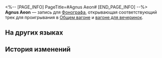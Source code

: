 <%-- [PAGE_INFO]
PageTitle=#Agnus Aeon#
[END_PAGE_INFO] --%>
{{Предмет Инфобокс
|id          = 210348
|Изображение = Предмет Agnus Aeon.png
|Тип         = Запись
|Инвентарь   = Ценные предметы
|Редкость    = 3
|Эффект      = 
|Описание    = Запись, которую можно воспроизвести на фонографе экспресса. Это может быть случайное приобретение или подарок от кого-то другого. Когда играет музыка, всплывают самые разные воспоминания: улыбки, встречи, прикосновения и волнение битвы. Может быть, поэтому, даже несмотря на стремительный прогресс общества, люди всё ещё собирают записи.<br />Текущая запись содержит трек Agnus Aeon.
}}
{{Описание|''Праведные души сбились с пути. Укажите им путь обратно к стаду!''}}
'''Agnus Aeon''' — запись для [[Фонограф]]а, открывающая соответствующий трек для проигрывания в [[Общий вагон|Общем вагоне]] и [[Вагон для вечеринок|вагоне для вечеринок]].

==На других языках==
{{На других языках
|en   = "Agnus Aeon"
|zhs  = 《义人如羊走迷》
|zht  = 《義人如羊走迷》
|ja   = 『義人は羊のように迷う』
|ko   = ≪의인은 길 잃은 양과 같고≫
|es   = Agnus Aeon
|fr   = «&nbsp;Agnus Aeon&nbsp;»
|ru   = Agnus Aeon
|th   = "Agnus Aeon"
|vi   = "Người Chính Nghĩa Như Cừu Đi Lạc"
|de   = „Agnus Aeon“
|id   = "Agnus Aeon"
|pt   = "Agnus Aeon"
}}

==История изменений==
{{История изменений|3.5}}